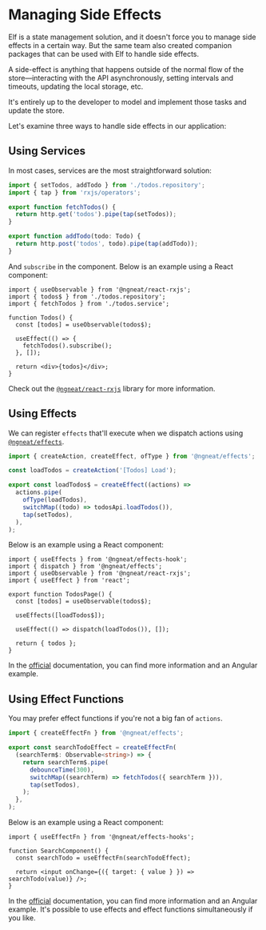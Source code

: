 # Managing Side Effects

Elf is a state management solution, and it doesn't force you to manage side effects in a certain way. But the same team also created companion packages that can be used with Elf to handle side effects.

A side-effect is anything that happens outside of the normal flow of the store—interacting with the API asynchronously, setting intervals and timeouts, updating the local storage, etc.

It's entirely up to the developer to model and implement those tasks and update the store.

Let's examine three ways to handle side effects in our application:

## Using Services

In most cases, services are the most straightforward solution:

```ts title="todos.service.ts"
import { setTodos, addTodo } from './todos.repository';
import { tap } from 'rxjs/operators';

export function fetchTodos() {
  return http.get('todos').pipe(tap(setTodos));
}

export function addTodo(todo: Todo) {
  return http.post('todos', todo).pipe(tap(addTodo));
}
```

And `subscribe` in the component. Below is an example using a React component:

```tsx
import { useObservable } from '@ngneat/react-rxjs';
import { todos$ } from './todos.repository';
import { fetchTodos } from './todos.service';

function Todos() {
  const [todos] = useObservable(todos$);

  useEffect(() => {
    fetchTodos().subscribe();
  }, []);

  return <div>{todos}</div>;
}
```

Check out the [`@ngneat/react-rxjs`](https://github.com/ngneat/react-rxjs) library for more information.

## Using Effects

We can register `effects` that'll execute when we dispatch actions using [`@ngneat/effects`](https://github.com/ngneat/effects).

```ts title="todos.effects.ts"
import { createAction, createEffect, ofType } from '@ngneat/effects';

const loadTodos = createAction('[Todos] Load');

export const loadTodos$ = createEffect((actions) =>
  actions.pipe(
    ofType(loadTodos),
    switchMap((todo) => todosApi.loadTodos()),
    tap(setTodos),
  ),
);
```

Below is an example using a React component:

```tsx
import { useEffects } from '@ngneat/effects-hook';
import { dispatch } from '@ngneat/effects';
import { useObservable } from '@ngneat/react-rxjs';
import { useEffect } from 'react';

export function TodosPage() {
  const [todos] = useObservable(todos$);

  useEffects([loadTodos$]);

  useEffect(() => dispatch(loadTodos()), []);

  return { todos };
}
```

In the [official](https://github.com/ngneat/effects) documentation, you can find more information and an Angular example.

## Using Effect Functions

You may prefer effect functions if you're not a big fan of `actions`.

```ts title="todos.effects.ts"
import { createEffectFn } from '@ngneat/effects';

export const searchTodoEffect = createEffectFn(
  (searchTerm$: Observable<string>) => {
    return searchTerm$.pipe(
      debounceTime(300),
      switchMap((searchTerm) => fetchTodos({ searchTerm })),
      tap(setTodos),
    );
  },
);
```

Below is an example using a React component:

```tsx
import { useEffectFn } from '@ngneat/effects-hooks';

function SearchComponent() {
  const searchTodo = useEffectFn(searchTodoEffect);

  return <input onChange={({ target: { value } }) => searchTodo(value)} />;
}
```

In the [official](https://github.com/ngneat/effects#effect-functions) documentation, you can find more information and an Angular example. It's possible to use effects and effect functions simultaneously if you like.
